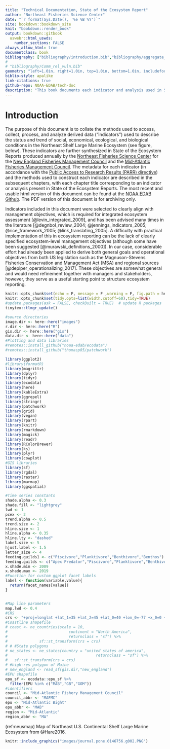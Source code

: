 ```yaml
---
title: "Technical Documentation, State of the Ecosystem Report"
author: "Northeast Fisheries Science Center"
date: "`r format(Sys.Date(), '%e %B %Y')`"
site: bookdown::bookdown_site
knit: "bookdown::render_book"
output: bookdown::gitbook
  uswebr::html_uswds:
    number_sections: FALSE
always_allow_html: true
documentclass: book
bibliography: ["bibliography/introduction.bib","bibliography/aggregate_groups.bib","bibliography/seasonal_sst_anomaly_maps.bib","bibliography/Aquaculture.bib","bibliography/Bennet_indicator.bib","bibliography/bottom_temperature.bib","bibliography/Revenue_Diversity.bib","bibliography/ches_bay_water_quality.bib","bibliography/CHL_PPD.bib","bibliography/primary_production_required.bib","bibliography/comm_eng.bib","bibliography/conceptmods.bib","bibliography/Condition.bib","bibliography/EPU.bib", "bibliography/gulf_stream_index.bib","bibliography/Ich_div.bib","bibliography/long_term_sst.bib","bibliography/MAB_HAB.bib","bibliography/NE_HAB.bib","bibliography/occupancy.bib","bibliography/productivity_tech_memo.bib","bibliography/RW.bib","bibliography/seabird_ne.bib","bibliography/slopewater_proportions.bib","bibliography/Species_dist.bib","bibliography/survey_data.bib","bibliography/thermal_hab_proj.bib","bibliography/trend_analysis.bib","bibliography/zooplankton.bib","bibliography/cold_pool_index.bib","bibliography/forage_energy_density.bib","bibliography/marine_heatwave.bib", "bibliography/wind_habitat_occupancy.bib","bibliography/warm_core_rings.bib","packages.bib"]
#
# "bibliography/Comm_rel_vuln.bib"
geometry: "left=1.0in, right=1.0in, top=1.0in, bottom=1.0in, includefoot"
biblio-style: apalike
link-citations: true
github-repo: NOAA-EDAB/tech-doc
description: "This book documents each indicator and analysis used in State of the Ecosystem reporting"
---
```


# Introduction {-}

The purpose of this document is to collate the methods used to access, collect, process, and analyze derived data ("indicators") used to describe the status and trend of social, economical, ecological, and biological conditions in the Northeast Shelf Large Marine Ecosystem (see figure, below). These indicators are further synthesized in State of the Ecosystem Reports produced annually by the [Northeast Fisheries Science Center](https://www.nefsc.noaa.gov/) for the [New England Fisheries Management Council](https://www.nefmc.org/) and the [Mid-Atlantic Fisheries Management Council](http://www.mafmc.org/). The metadata for each indicator (in accordance with the [Public Access to Research Results (PARR) directive](http://obamawhitehouse.archives.gov/sites/default/files/microsites/ostp/ostp_public_access_memo_2013.pdf)) and the methods used to construct each indicator are described in the subsequent chapters, with each chapter title corresponding to an indicator or analysis present in State of the Ecosystem Reports. The most recent and usable html version of this document can be found at the [NOAA EDAB Github](https://noaa-edab.github.io/tech-doc/). The PDF version of this document is for archiving only. 

Indicators included in this document were selected to clearly align with management objectives, which is required for integrated ecosystem assessment [@levin_integrated_2009], and has been advised many times in the literature [@degnbol_review_2004; @jennings_indicators_2005; @rice_framework_2005; @link_translating_2005]. A difficulty with practical implementation of this in ecosystem reporting can be the lack of clearly specified ecosystem-level management objectives (although some have been suggested [@murawski_definitions_2000]). In our case, considerable effort had already been applied to derive both general goals and operational objectives from both US legislation such as the Magnuson-Stevens Fisheries Conservation and Management Act (MSA) and regional sources [@depiper_operationalizing_2017]. These objectives are somewhat general and would need refinement together with managers and stakeholders, however, they serve as a useful starting point to structure ecosystem reporting.

```r
knitr::opts_chunk$set(echo = F, message = F ,warning = F, fig.path = here::here("images/")) 
knitr::opts_chunk$set(tidy.opts=list(width.cutoff=60),tidy=TRUE)
#update.packages(ask = FALSE, checkBuilt = TRUE)  # update R packages
tinytex::tlmgr_update() 

#source directories
image.dir <- here::here("images")
r.dir <- here::here("R")
gis.dir <- here::here("gis")
data.dir <- here::here("data")
#Plotting and data libraries
#remotes::install_github("noaa-edab/ecodata")
#remotes::install_github("thomasp85/patchwork")

library(ggplot2)
#library(formatR)
library(magrittr)
library(dplyr)
library(tidyr)
library(ecodata)
library(here)
library(kableExtra)
library(ggrepel)
library(stringr)
library(patchwork)
library(grid)
library(vegan)
library(rpart)
library(knitr)
library(rmarkdown)
library(magick)
library(readr)
library(RColorBrewer)
library(ks)
library(plyr)
library(cowplot)
#GIS libraries
library(sf)
library(rgdal)
library(raster)
library(marmap)
library(ggspatial)

#Time series constants
shade.alpha <- 0.3
shade.fill <- "lightgrey"
lwd <- 1
pcex <- 2
trend.alpha <- 0.5
trend.size <- 2
hline.size <- 1
hline.alpha <- 0.35
hline.lty <- "dashed"
label.size <- 5
hjust.label <- 1.5
letter_size <- 4
feeding.guilds1 <- c("Piscivore","Planktivore","Benthivore","Benthos")
feeding.guilds <- c("Apex Predator","Piscivore","Planktivore","Benthivore","Benthos")
x.shade.min <- 2009
x.shade.max <- 2019
#Function for custom ggplot facet labels
label <- function(variable,value){
  return(facet_names[value])
}


#Map line parameters
map.lwd <- 0.4
#CRS
crs <- "+proj=longlat +lat_1=35 +lat_2=45 +lat_0=40 +lon_0=-77 +x_0=0 +y_0=0 +datum=NAD83 +no_defs +ellps=GRS80 +towgs84=0,0,0"
#Coastline shapefile
# coast <- ne_countries(scale = 10,
#                           continent = "North America",
#                           returnclass = "sf") %>%
#              sf::st_transform(crs = crs)
# # #State polygons
# ne_states <- ne_states(country = "united states of america",
#                                       returnclass = "sf") %>%
#   sf::st_transform(crs = crs)
# #high-res polygon of Maine
# new_england <- read_sf(gis.dir,"new_england")
#EPU shapefile
epu_sf <- ecodata::epu_sf %>% 
  filter(EPU %in% c("MAB","GB","GOM"))
#identifiers
council <- "Mid-Atlantic Fishery Management Council"
council_abbr <- "MAFMC"
epu <- "Mid-Atlantic Bight"
epu_abbr <- "MAB"
region <- "Mid-Atlantic"
region_abbr <- "MA"
```

(ref:neusmap) Map of Northeast U.S. Continental Shelf Large Marine Ecosystem from @Hare2016.


```r
knitr::include_graphics("images/journal.pone.0146756.g002.PNG")

```

<!-- **References** -->

<!-- Hare JA, Morrison WE, Nelson MW, Stachura MM, Teeters EJ, Griffis RB, et al. (2016) A Vulnerability Assessment of Fish and Invertebrates to Climate Change on the Northeast US Continental Shelf. PLoS ONE 11(2): e0146756. https://doi.org/10.1371/journal.pone.0146756 -->

<!-- -------------- -->
